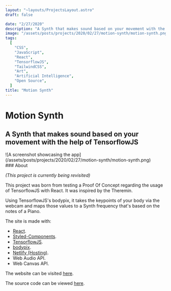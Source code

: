 ```yaml
---
layout: "~layouts/ProjectsLayout.astro"
draft: false

date: "2/27/2020"
description: "A Synth that makes sound based on your movement with the help of TensorflowJS."
image: "/assets/posts/projects/2020/02/27/motion-synth/motion-synth.png"
tags:
  [
    "CSS",
    "JavaScript",
    "React",
    "TensorflowJS",
    "TailwindCSS",
    "Art",
    "Artificial Intelligence",
    "Open Source",
  ]
title: "Motion Synth"
---
```



# Motion Synth

## A Synth that makes sound based on your movement with the help of TensorflowJS

<SmartLink class="block" href="https://motion-synth.netlify.app/">
  ![A screenshot showcasing the app](/assets/posts/projects/2020/02/27/motion-synth/motion-synth.png)
</SmartLink>

<div id="content">
### About

_(This project is currently being revisited)_

This project was born from testing a Proof Of Concept regarding the usage of TensorflowJS with React. It was inspired by the Theremin.

Using TensorflowJS's bodypix, it takes the keypoints of your body via the webcam and maps those values to a Synth frequency that's based on the notes of a Piano.

The site is made with:

- [React](https://reactjs.org).
- [Styled-Components](https://styled-components.com/).
- [TensorflowJS](https://www.tensorflow.org/js/).
- [bodypix](https://github.com/tensorflow/tfjs-models/tree/master/body-segmentation).
- [Netlify (Hosting)](https://netlify.com/).
- Web Audio API.
- Web Canvas API.

The website can be visited [here](https://motion-synth.netlify.app/).

The source code can be viewed [here](https://github.com/royeden/tensorflow-body-motion-synth).

</div>
